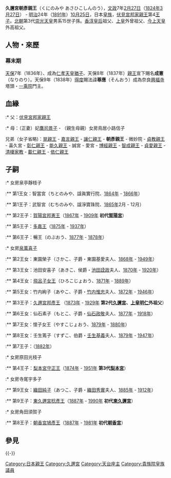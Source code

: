 {{東亞男性歷史人物
|名稱= 久邇宮朝彥親王
|身份=
|國家= [[大日本帝國|大日本帝國]]
|時代= [[江戶時代|江戶]]、[[明治時代|明治]]
|主君 =
|屆數 =
|最高職務 = 
|前任 = 
|繼任 = 
|圖片名稱= Prince Kuni-no-miya Asahiko.png
|圖片大小= 200px
|圖片說明= 久邇宮朝彥親王
|姓 =
|名 =朝彥
|姓名 =
|封爵 =親王
|封號 =
|位階 =
|御稱號 =富宮
|宮號1 =[[中川宮|中川宮]]、[[久邇宮|久邇宮]]
|法號 =尊融
|院號 =
|其他名號 =
|出生日期= {{birth date|1824|3|27}}[[文政|文政]]7年[[2月27日_(舊曆)|2月27日]]
|出生地點= [[京都|京都]]
|婚年 =
|逝世日期= {{Death date and age|1891|10|25|1824|3|27}}<br>[[明治|明治]]二十四年3月27日
|逝世地點= [[東京府|東京府]]（今[[東京都|東京都]]）
|墓葬= 
|祠廟 =
|父親=[[伏見宮邦家親王|伏見宮邦家親王]]
|母親=[[鳥居小路信子|鳥居小路信子]]
|養父=[[仁孝天皇|仁孝天皇]]
|正室=
|側室= 
|正室之父 
|同胞兄弟=
|同胞姊妹=
|庶兄弟=
|庶姊妹=
|嫡子= 
|庶子=
|庶女= 
|其他親屬 =
|經歷 = 
|著作 =
|注釋 =
}}

'''久邇宮朝彥親王'''（くにのみや あさひこしんのう），[[文政|文政]]7年[[2月27日_(舊曆)|2月27日]]（[[1824年|1824年]][[3月27日|3月27日]]） - [[明治|明治]]24年（[[1891年|1891年]]）[[10月25日|10月25日]]，日本[[皇族|皇族]]，[[伏見宮|伏見宮]][[伏見宮邦家親王|邦家親王]]第4[[王子|王子]]。[[北朝_(日本)|北朝]]第3代[[崇光天皇|崇光天皇]]男系15世子孫。[[香淳皇后|香淳皇后]]祖父、[[明仁|上皇]]外曾祖父、[[德仁|今上天皇]]外高祖父。

== 人物・來歷 ==
=== 幕末期 ===
[[天保_(日本)|天保]]7年（1836年）、成為[[仁孝天皇|仁孝天皇]][[猶子|猶子]]、天保8年（1837年）[[親王|親王]]宣下賜名'''成憲'''（なりのり）。天保9年（1838年）[[得度|得度]]賜法諱'''尊應'''（そんおう）成為奈良[[興福寺_(奈良)|興福寺]]塔頭・[[一乘院|一乘院]]門主。

==血緣==
:* 父：[[伏見宮邦家親王|伏見宮邦家親王]]
:* 母：（正妻）妃[[鷹司景子|鷹司景子]] - （親生母親）女房鳥居小路信子
; 兄弟（女子省略)：[[山階宮晃親王|晃親王]] - [[聖護院宮嘉言親王|嘉言親王]] - [[曼殊院宮讓仁入道親王|讓仁親王]] - '''朝彥親王''' - 微妙院 - [[伏見宮貞教親王|貞教親王]] - 喜久宮 - [[小松宮彰仁親王|彰仁親王]] - [[北白川宮能久親王|能久親王]] - 誠宮 - 愛宮 - [[華頂宮博經親王|博經親王]] - [[北白川宮智成親王|智成親王]] - [[伏見宮貞愛親王|貞愛親王]] - [[清棲家教|清棲家教]] - [[閑院宮載仁親王|載仁親王]] - [[東伏見宮依仁親王|依仁親王]]

==子嗣==
:* 女房泉亭靜枝子
:** 第1王女：智當宮（ちとのみや、諡眞實行院、[[1864年|1864年]] - [[1866年|1866年]]）
:** 第1王子：武智宮（むちのみや、諡淨寶珠院、[[1865年|1865年]]2月 - 12月）
:** 第2王子：[[賀陽宮邦憲王|賀陽宮邦憲王]]（[[1867年|1867年]] - [[1909年|1909年]] '''初代[[賀陽宮|賀陽宮]]'''）
:** 第5王子：[[多嘉王|多嘉王]]（[[1875年|1875年]] - [[1937年|1937年]]）
:** 第6王子：暢王（のぶおう、[[1877年|1877年]] - [[1878年|1878年]]）
:* 女房[[泉萬喜子|泉萬喜子]]
:** 第2王女：東園榮子（さかこ、子爵・東園基愛夫人、[[1868年|1868年]] - [[1949年|1949年]]）
:** 第3王女：池田安喜子（あきこ、侯爵・[[池田詮政|池田詮政]]夫人、[[1870年|1870年]] - [[1920年|1920年]]）
:** 第4王女：[[飛呂子女王|飛呂子女王]]（ひろこじょおう、[[1871年|1871年]] - [[1889年|1889年]]）
:** 第5王女：竹内絢子（あやこ、子爵・[[竹内惟忠|竹内惟忠]]夫人、[[1872年|1872年]] - [[1946年|1946年]]）
:** 第3王子：[[久邇宮邦彥王|久邇宮邦彥王]] （[[1873年|1873年]] - [[1929年|1929年]] '''第2代[[久邇宮|久邇宮]]、[[上皇明仁|上皇明仁]]外祖父'''）
:** 第6王女：仙石素子（もとこ、子爵・[[仙石政敬|仙石政敬]]夫人、[[1877年|1877年]] - [[1918年|1918年]]）
:** 第7王女：懷子女王（やすこじょおう、[[1879年|1879年]] - [[1880年|1880年]]）
:** 第8王女：壬生篶子（すずこ、伯爵・[[壬生基義|壬生基義]]夫人、[[1879年|1879年]] - [[1947年|1947年]]）
:** 第7王子：（[[1882年|1882年]]）
:* 女房原田光枝子
:** 第4王子：[[梨本宮守正王|梨本宮守正王]]（[[1874年|1874年]] - [[1951年|1951年]] '''第3代[[梨本宮|梨本宮]]'''）
:* 女房寺尾宇多子
:** 第9王女：[[織田純子|織田純子]]（あつこ、子爵・[[織田秀實|織田秀實]]夫人、[[1885年|1885年]] - [[1912年|1912年]]）
:** 第9王子：[[東久邇宮稔彥王|東久邇宮稔彥王]]（[[1887年|1887年]] - [[1990年|1990年]] '''初代[[東久邇宮|東久邇宮]]'''）
:* 女房角田須賀子
:** 第8王子：[[朝香宮鳩彥王|朝香宮鳩彥王]]（[[1887年|1887年]] - [[1981年|1981年]] '''初代[[朝香宮|朝香宮]]'''）

[[Category:日本親王|Category:日本親王]]
[[Category:久邇宮|Category:久邇宮]]
[[Category:天台座主|Category:天台座主]]
[[Category:貴族院皇族議員|Category:貴族院皇族議員]]

==參見==
{{-}}
{{start box}}
{{s-hou|[[日本親王|日本親王]]}}
{{s-before|宮家創設}}
{{s-title|[[中川宮|中川宮]]當主(初代)}}
{{s-after|改立久邇宮}}
{{s-before|宮家創設}}
{{s-title|[[久邇宮|久邇宮]]當主(初代)}}
{{s-after|三子[[久邇宮邦彥王|邦彥王]]}}
{{s-before|[[教仁法親王|教仁法親王]]}}
{{s-title|第二二八世[[天台座主|天台座主]]
（稱尊融入道親王）}}
{{s-after|[[梨本宮守脩親王|昌仁入道親王]]}}

{{end box}}
{{DEFAULTSORT:Kuninomiya Asahiko}}